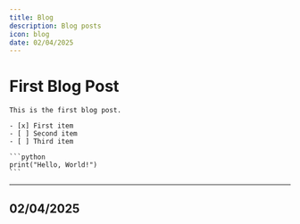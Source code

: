 ```yaml
---
title: Blog
description: Blog posts
icon: blog
date: 02/04/2025
---
```


# First Blog Post

    This is the first blog post.   

    - [x] First item
    - [ ] Second item
    - [ ] Third item

    ```python
    print("Hello, World!")
    ```


---
02/04/2025 
---
